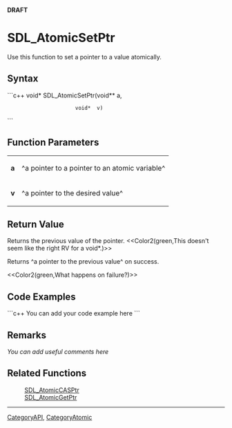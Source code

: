 <!-- pragma section-numbers off -->
<!-- pragma disable-camelcase -->
'''DRAFT'''

= SDL_AtomicSetPtr =
Use this function to set a pointer to a value atomically.


== Syntax ==
```c++
void* SDL_AtomicSetPtr(void** a,
                       void*  v)
```

== Function Parameters ==
{|
|'''a'''
|^a pointer to a pointer to an atomic variable^
|-
|'''v'''
|^a pointer to the desired value^
|}

== Return Value ==
Returns the previous value of the pointer.  <<Color2(green,This doesn't seem like the right RV for a void*.)>>

Returns ^a pointer to the previous value^ on success.

<<Color2(green,What happens on failure?)>>

== Code Examples ==
```c++
You can add your code example here
```

== Remarks ==
''You can add useful comments here''

== Related Functions ==
:[[SDL_AtomicCASPtr]]
:[[SDL_AtomicGetPtr]]

----
[[CategoryAPI]], [[CategoryAtomic]]
